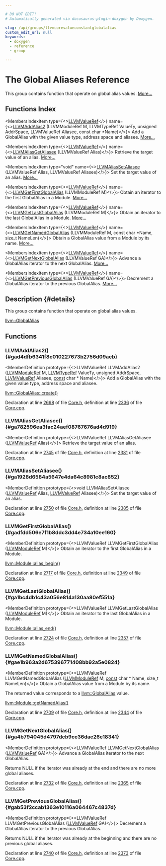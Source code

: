 ```yaml
---

# DO NOT EDIT!
# Automatically generated via docusaurus-plugin-doxygen by Doxygen.

slug: /api/groups/llvmcorevalueconstantglobalalias
custom_edit_url: null
keywords:
  - doxygen
  - reference
  - group

---
```





# The Global Aliases Reference

<DoxygenPage pluginConfig={pluginConfig}>

This group contains function that operate on global alias values. <a href="#details">More...</a>

## Functions Index

<MembersIndex>

<MembersIndexItem
  type={<><a href="/docs/api/groups/llvmcsupporttypes/#ga113ce952344691b8304a43a314f8be17">LLVMValueRef</a></>}
  name={<><a href="#gad4dfb6341f8c010227673b2756d09aeb">LLVMAddAlias2</a> (LLVMModuleRef M, LLVMTypeRef ValueTy, unsigned AddrSpace, LLVMValueRef Aliasee, const char &#42;Name)</>}>
Add a GlobalAlias with the given value type, address space and aliasee. <a href="#gad4dfb6341f8c010227673b2756d09aeb">More...</a>
</MembersIndexItem>

<MembersIndexItem
  type={<><a href="/docs/api/groups/llvmcsupporttypes/#ga113ce952344691b8304a43a314f8be17">LLVMValueRef</a></>}
  name={<><a href="#ga782596ea3fac24aef08767676ad4d919">LLVMAliasGetAliasee</a> (LLVMValueRef Alias)</>}>
Retrieve the target value of an alias. <a href="#ga782596ea3fac24aef08767676ad4d919">More...</a>
</MembersIndexItem>

<MembersIndexItem
  type="void"
  name={<><a href="#ga1928d6584a5647e4da64c8981c8ac852">LLVMAliasSetAliasee</a> (LLVMValueRef Alias, LLVMValueRef Aliasee)</>}>
Set the target value of an alias. <a href="#ga1928d6584a5647e4da64c8981c8ac852">More...</a>
</MembersIndexItem>

<MembersIndexItem
  type={<><a href="/docs/api/groups/llvmcsupporttypes/#ga113ce952344691b8304a43a314f8be17">LLVMValueRef</a></>}
  name={<><a href="#gadfdd506e7f1b8ddc3dd4e734a10ee160">LLVMGetFirstGlobalAlias</a> (LLVMModuleRef M)</>}>
Obtain an iterator to the first GlobalAlias in a Module. <a href="#gadfdd506e7f1b8ddc3dd4e734a10ee160">More...</a>
</MembersIndexItem>

<MembersIndexItem
  type={<><a href="/docs/api/groups/llvmcsupporttypes/#ga113ce952344691b8304a43a314f8be17">LLVMValueRef</a></>}
  name={<><a href="#ga1bc4db1c43a056e814a130aa80ef551a">LLVMGetLastGlobalAlias</a> (LLVMModuleRef M)</>}>
Obtain an iterator to the last GlobalAlias in a Module. <a href="#ga1bc4db1c43a056e814a130aa80ef551a">More...</a>
</MembersIndexItem>

<MembersIndexItem
  type={<><a href="/docs/api/groups/llvmcsupporttypes/#ga113ce952344691b8304a43a314f8be17">LLVMValueRef</a></>}
  name={<><a href="#gae1b963a2d675396771408bb92a5e0824">LLVMGetNamedGlobalAlias</a> (LLVMModuleRef M, const char &#42;Name, size&#95;t NameLen)</>}>
Obtain a GlobalAlias value from a Module by its name. <a href="#gae1b963a2d675396771408bb92a5e0824">More...</a>
</MembersIndexItem>

<MembersIndexItem
  type={<><a href="/docs/api/groups/llvmcsupporttypes/#ga113ce952344691b8304a43a314f8be17">LLVMValueRef</a></>}
  name={<><a href="#ga4b794045d4797dcb9ce36dac26e18341">LLVMGetNextGlobalAlias</a> (LLVMValueRef GA)</>}>
Advance a GlobalAlias iterator to the next GlobalAlias. <a href="#ga4b794045d4797dcb9ce36dac26e18341">More...</a>
</MembersIndexItem>

<MembersIndexItem
  type={<><a href="/docs/api/groups/llvmcsupporttypes/#ga113ce952344691b8304a43a314f8be17">LLVMValueRef</a></>}
  name={<><a href="#gab53f2ccab1363e10116a064467c4837d">LLVMGetPreviousGlobalAlias</a> (LLVMValueRef GA)</>}>
Decrement a GlobalAlias iterator to the previous GlobalAlias. <a href="#gab53f2ccab1363e10116a064467c4837d">More...</a>
</MembersIndexItem>

</MembersIndex>

## Description {#details}

This group contains function that operate on global alias values.

<SectionUser title="See Also">
<a href="/docs/api/classes/llvm/globalalias">llvm::GlobalAlias</a>
</SectionUser>

<SectionDefinition>

## Functions

### LLVMAddAlias2() {#gad4dfb6341f8c010227673b2756d09aeb}

<MemberDefinition
  prototype={<>LLVMValueRef LLVMAddAlias2 (<a href="/docs/api/groups/llvmcsupporttypes/#gad1d1bb5f901c903a0cf09c5a053c9c56">LLVMModuleRef</a> M, <a href="/docs/api/groups/llvmcsupporttypes/#gab81b4df33167d47174f9b86a75e3be88">LLVMTypeRef</a> ValueTy, unsigned AddrSpace, <a href="/docs/api/groups/llvmcsupporttypes/#ga113ce952344691b8304a43a314f8be17">LLVMValueRef</a> Aliasee, <a href="/docs/api/files/lib/lib/target/lib/target/aarch64/aarch64promoteconstant-cpp/#a90f8350fecae261c25be85d38b451bff">const</a> char &#42; Name)</>}>
Add a GlobalAlias with the given value type, address space and aliasee.

<SectionUser title="See Also">
<a href="/docs/api/classes/llvm/globalalias/#a8a638534b520f72ab7f2c886da739a6c">llvm::GlobalAlias::create()</a>
</SectionUser>

Declaration at line <a href="/docs/api/files/include/include/llvm-c/core-h/#l02698">2698</a> of file <a href="/docs/api/files/include/include/llvm-c/core-h">Core.h</a>, definition at line <a href="/docs/api/files/lib/lib/ir/core-cpp/#l02336">2336</a> of file <a href="/docs/api/files/lib/lib/ir/core-cpp">Core.cpp</a>.
</MemberDefinition>

### LLVMAliasGetAliasee() {#ga782596ea3fac24aef08767676ad4d919}

<MemberDefinition
  prototype={<>LLVMValueRef LLVMAliasGetAliasee (<a href="/docs/api/groups/llvmcsupporttypes/#ga113ce952344691b8304a43a314f8be17">LLVMValueRef</a> Alias)</>}>
Retrieve the target value of an alias.

Declaration at line <a href="/docs/api/files/include/include/llvm-c/core-h/#l02745">2745</a> of file <a href="/docs/api/files/include/include/llvm-c/core-h">Core.h</a>, definition at line <a href="/docs/api/files/lib/lib/ir/core-cpp/#l02381">2381</a> of file <a href="/docs/api/files/lib/lib/ir/core-cpp">Core.cpp</a>.
</MemberDefinition>

### LLVMAliasSetAliasee() {#ga1928d6584a5647e4da64c8981c8ac852}

<MemberDefinition
  prototype={<>void LLVMAliasSetAliasee (<a href="/docs/api/groups/llvmcsupporttypes/#ga113ce952344691b8304a43a314f8be17">LLVMValueRef</a> Alias, <a href="/docs/api/groups/llvmcsupporttypes/#ga113ce952344691b8304a43a314f8be17">LLVMValueRef</a> Aliasee)</>}>
Set the target value of an alias.

Declaration at line <a href="/docs/api/files/include/include/llvm-c/core-h/#l02750">2750</a> of file <a href="/docs/api/files/include/include/llvm-c/core-h">Core.h</a>, definition at line <a href="/docs/api/files/lib/lib/ir/core-cpp/#l02385">2385</a> of file <a href="/docs/api/files/lib/lib/ir/core-cpp">Core.cpp</a>.
</MemberDefinition>

### LLVMGetFirstGlobalAlias() {#gadfdd506e7f1b8ddc3dd4e734a10ee160}

<MemberDefinition
  prototype={<>LLVMValueRef LLVMGetFirstGlobalAlias (<a href="/docs/api/groups/llvmcsupporttypes/#gad1d1bb5f901c903a0cf09c5a053c9c56">LLVMModuleRef</a> M)</>}>
Obtain an iterator to the first GlobalAlias in a Module.

<SectionUser title="See Also">
<a href="/docs/api/classes/llvm/module/#a755dbbd47c63c53cda3e93d9d608562a">llvm::Module::alias&#95;begin()</a>
</SectionUser>

Declaration at line <a href="/docs/api/files/include/include/llvm-c/core-h/#l02717">2717</a> of file <a href="/docs/api/files/include/include/llvm-c/core-h">Core.h</a>, definition at line <a href="/docs/api/files/lib/lib/ir/core-cpp/#l02349">2349</a> of file <a href="/docs/api/files/lib/lib/ir/core-cpp">Core.cpp</a>.
</MemberDefinition>

### LLVMGetLastGlobalAlias() {#ga1bc4db1c43a056e814a130aa80ef551a}

<MemberDefinition
  prototype={<>LLVMValueRef LLVMGetLastGlobalAlias (<a href="/docs/api/groups/llvmcsupporttypes/#gad1d1bb5f901c903a0cf09c5a053c9c56">LLVMModuleRef</a> M)</>}>
Obtain an iterator to the last GlobalAlias in a Module.

<SectionUser title="See Also">
<a href="/docs/api/classes/llvm/module/#a6d03597beb9097fc781a6c723cff50d6">llvm::Module::alias&#95;end()</a>
</SectionUser>

Declaration at line <a href="/docs/api/files/include/include/llvm-c/core-h/#l02724">2724</a> of file <a href="/docs/api/files/include/include/llvm-c/core-h">Core.h</a>, definition at line <a href="/docs/api/files/lib/lib/ir/core-cpp/#l02357">2357</a> of file <a href="/docs/api/files/lib/lib/ir/core-cpp">Core.cpp</a>.
</MemberDefinition>

### LLVMGetNamedGlobalAlias() {#gae1b963a2d675396771408bb92a5e0824}

<MemberDefinition
  prototype={<>LLVMValueRef LLVMGetNamedGlobalAlias (<a href="/docs/api/groups/llvmcsupporttypes/#gad1d1bb5f901c903a0cf09c5a053c9c56">LLVMModuleRef</a> M, <a href="/docs/api/files/lib/lib/target/lib/target/aarch64/aarch64promoteconstant-cpp/#a90f8350fecae261c25be85d38b451bff">const</a> char &#42; Name, size&#95;t NameLen)</>}>
Obtain a GlobalAlias value from a Module by its name.

The returned value corresponds to a <a href="/docs/api/classes/llvm/globalalias">llvm::GlobalAlias</a> value.


<SectionUser title="See Also">
<a href="/docs/api/classes/llvm/module/#ae520fd3355e9563c528b7ff4c690ce7f">llvm::Module::getNamedAlias()</a>
</SectionUser>

Declaration at line <a href="/docs/api/files/include/include/llvm-c/core-h/#l02709">2709</a> of file <a href="/docs/api/files/include/include/llvm-c/core-h">Core.h</a>, definition at line <a href="/docs/api/files/lib/lib/ir/core-cpp/#l02344">2344</a> of file <a href="/docs/api/files/lib/lib/ir/core-cpp">Core.cpp</a>.
</MemberDefinition>

### LLVMGetNextGlobalAlias() {#ga4b794045d4797dcb9ce36dac26e18341}

<MemberDefinition
  prototype={<>LLVMValueRef LLVMGetNextGlobalAlias (<a href="/docs/api/groups/llvmcsupporttypes/#ga113ce952344691b8304a43a314f8be17">LLVMValueRef</a> GA)</>}>
Advance a GlobalAlias iterator to the next GlobalAlias.

Returns NULL if the iterator was already at the end and there are no more global aliases.

Declaration at line <a href="/docs/api/files/include/include/llvm-c/core-h/#l02732">2732</a> of file <a href="/docs/api/files/include/include/llvm-c/core-h">Core.h</a>, definition at line <a href="/docs/api/files/lib/lib/ir/core-cpp/#l02365">2365</a> of file <a href="/docs/api/files/lib/lib/ir/core-cpp">Core.cpp</a>.
</MemberDefinition>

### LLVMGetPreviousGlobalAlias() {#gab53f2ccab1363e10116a064467c4837d}

<MemberDefinition
  prototype={<>LLVMValueRef LLVMGetPreviousGlobalAlias (<a href="/docs/api/groups/llvmcsupporttypes/#ga113ce952344691b8304a43a314f8be17">LLVMValueRef</a> GA)</>}>
Decrement a GlobalAlias iterator to the previous GlobalAlias.

Returns NULL if the iterator was already at the beginning and there are no previous global aliases.

Declaration at line <a href="/docs/api/files/include/include/llvm-c/core-h/#l02740">2740</a> of file <a href="/docs/api/files/include/include/llvm-c/core-h">Core.h</a>, definition at line <a href="/docs/api/files/lib/lib/ir/core-cpp/#l02373">2373</a> of file <a href="/docs/api/files/lib/lib/ir/core-cpp">Core.cpp</a>.
</MemberDefinition>

</SectionDefinition>

</DoxygenPage>
